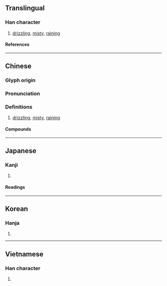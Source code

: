 {{also|蒙}}
{{character info}}
==Translingual==

===Han character===
{{Han char|rn=85|rad=水|as=14|sn=17|four=34132|canj=ETBO|ids=⿰氵蒙}}

# [[drizzle|drizzling]], [[misty]], [[rain]]ing

====References====
{{Han ref|kx=0655.300|dkj=18491|dj=1066.040|hdz=31753.010|uh=6FDB}}

----

==Chinese==
{{zh-forms|s=蒙|alt=靀}}

===Glyph origin===
{{Han etym}}

===Pronunciation===
{{zh-pron
|m=méng
|c=mung4
|h=pfs=mùng
|md=móng
|mn=bông
|mc=y
|oc=y
|cat=a
}}

===Definitions===
{{zh-hanzi}}

# [[drizzle|drizzling]], [[misty]], [[rain]]ing

====Compounds====
{{zh-der|冥濛|凌濛初|涳濛|淡濛濛|溟濛|澒濛|濛昧|濛昧不清|濛汜|濛濛|濛濛細雨|濛鬆雨|濛鴻|灰濛濛|空濛|迷濛}}

----

==Japanese==

===Kanji===
{{ja-kanji|grade=9|rs=水14}}

# {{rfdef|ja|sort=水14}}

====Readings====
{{ja-readings
|goon=む
|kanon=ぼう
|kanyoon=もう
|kun=うすぐら-い, くら-い, こさめ-
}}

----

==Korean==

===Hanja===
{{ko-hanja|몽}}

# {{rfdef|ko|sort=水14}}

----

==Vietnamese==

===Han character===
{{vi-readings|rs=水14|reading=mông}}

# {{rfdef|vi|sort=水14}}